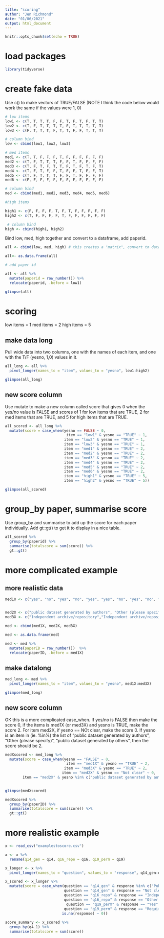 ```yaml
---
title: "scoring"
author: "Jen Richmond"
date: "01/06/2021"
output: html_document
---
```


```r
knitr::opts_chunk$set(echo = TRUE)
```

# load packages

```r
library(tidyverse)
```


# create fake data

Use c() to make vectors of TRUE/FALSE (NOTE I think the code below would work the same if the values were 1, 0)

```r
# low items
low1 <- c(T, T, T, T, F, F, T, F, T, F, T, T)
low2 <- c(T, F, T, T, T, T, F, T, T, T, T, T)
low3 <- c(F, T, T, T, F, T, T, F, F, T, T, T)

# column bind
low <- cbind(low1, low2, low3)

# med items
med1 <- c(T, T, F, F, F, T, F, F, F, F, F, F)
med2 <- c(T, F, T, T, T, F, F, T, F, F, F, F)
med3 <- c(T, F, T, F, T, T, F, T, F, T, F, T)
med4 <- c(T, F, T, F, F, T, F, F, T, F, F, T)
med5 <- c(T, F, T, T, T, F, F, T, F, F, F, F)
med6 <- c(F, F, F, F, F, F, F, F, F, F, F, F)

# column bind
med <- cbind(med1, med2, med3, med4, med5, med6)

#high items

high1 <- c(F, F, F, F, T, F, T, F, F, F, F, F)
high2 <- c(T, F, F, F, F, T, F, F, F, F, F, F)

 # column bind
high <- cbind(high1, high2)

```

Bind low, med, high together and convert to a dataframe, add paperid. 
```r
all <- cbind(low, med, high) # this creates a "matrix", convert to dataframe

all<- as.data.frame(all)

# add paper id

all <- all %>%
  mutate(paperid = row_number()) %>%
  relocate(paperid, .before = low1)

glimpse(all)
```

# scoring

low items = 1
med items = 2
high items = 5

## make data long

Pull wide data into two columns, one with the names of each item, and one with the T/F (yesno, 1,0) values in it. 
```r
all_long <- all %>%
  pivot_longer(names_to = "item", values_to = "yesno", low1:high2)

glimpse(all_long)
```

## new score column

Use mutate to make a new column called score that gives 0 when the yes/no value is FALSE and scores of 1 for low items that are TRUE, 2 for med items that are TRUE, and 5 for high items that are TRUE. 


```r
all_scored <- all_long %>%
  mutate(score = case_when(yesno == FALSE ~ 0, 
                            item == "low1" & yesno == "TRUE" ~ 1,
                           item == "low2" & yesno == "TRUE" ~ 1,
                           item == "low3" & yesno == "TRUE" ~ 1,
                           item == "med1" & yesno == "TRUE" ~ 2,
                           item == "med2" & yesno == "TRUE" ~ 2, 
                           item == "med3" & yesno == "TRUE" ~ 2,
                           item == "med4" & yesno == "TRUE" ~ 2,
                           item == "med5" & yesno == "TRUE" ~ 2,
                           item == "med6" & yesno == "TRUE" ~ 2,
                           item == "high1" & yesno == "TRUE" ~ 5,
                           item == "high2" & yesno == "TRUE" ~ 5))

glimpse(all_scored)

```

# group_by paper, summarise score

Use group_by and summarise to add up the score for each paper individually. Add gt::gt() to get it to display in a nice table. 

```r
all_scored %>%
  group_by(paperid) %>%
  summarise(totalscore = sum(score)) %>%
  gt::gt()
```

# more complicated example 

## more realistic data
```r

med1X <- c("yes", "no", "yes", "no", "yes", "yes", "no", "yes", "no", "yes", "no", "yes")


med2X <- c("public dataset generated by authors", "Other (please specify)", "public dataset generated by authors", "Other (please specify)", "Not clear", "public dataset generated by authors", "Not clear", "public dataset generated by others", "Not clear", "Not clear", "public dataset generated by others", "Not clear")
med3X <- c("Independent archive/repository","Independent archive/repository","Independent archive/repository","Independent archive/repository","Independent archive/repository", "Other (please specify):", "Other (please specify):","Independent archive/repository","Independent archive/repository", "Other (please specify):", "Other (please specify):", "Independent archive/repository")

med <- cbind(med1X, med2X, med3X)

med <- as.data.frame(med)

med <- med %>%
  mutate(paperID = row_number())  %>%
  relocate(paperID, .before = med1X)
```

## make datalong
```r
med_long <- med %>%
  pivot_longer(names_to = "item", values_to = "yesno", med1X:med3X)

glimpse(med_long)

```

## new score column

OK this is a more complicated case_when. If yes/no is FALSE then make the score 0, if the items is med1X (or med3X) and yesno is TRUE, make the score 2. 
For item med2X, if yesno == NOt clear, make the score 0. If yesno is an item in (ie. %in%) the list of "public dataset generated by authors", "Other (please specify)", "public dataset generated by others", then the score should be 2. 


```r
medXscored <- med_long %>%
  mutate(score = case_when(yesno == "FALSE" ~ 0, 
                            item == "med1X" & yesno == "TRUE" ~ 2,
                           item == "med3X" & yesno == "TRUE" ~ 2,
                          item == "med2X" & yesno == "Not clear" ~ 0, 
        item == "med2X" & yesno %in% c("public dataset generated by authors", "Other (please specify)", "public dataset generated by others") ~ 2))
                           

glimpse(medXscored)
```

```r

medXscored %>%
  group_by(paperID) %>%
  summarise(totalscore = sum(score)) %>%
  gt::gt()
```


# more realistic example

```r
x <- read_csv("examplestoscore.csv")

x <- x %>%
  rename(q14_gen = q14, q16_repo = q16, q19_perm = q19)

x_longer <- x %>%
  pivot_longer(names_to = "question", values_to = "response", q14_gen:q19_perm)

x_scored <- x_longer %>%
  mutate(score = case_when(question == "q14_gen" & response %in% c("Public dataset generated by the authors", "Public dataset generated by others") ~ 2,
                           question == "q14_gen" & response == "Not clear" ~ 0,
                           question == "q16_repo" & response == "Independent archive/repository" ~ 2,
                           question == "q16_repo" & response == "Other (please specify):" ~ 0,
                            question == "q19_perm" & response == "Yes" ~ 2,
                           question == "q19_perm" & response == "Requires permission" ~ 0, 
                          is.na(response) ~ 0)) 
                          
score_summary <- x_scored %>%
  group_by(q4_1) %>% 
  summarise(totalscore = sum(score))
                            
                          
```

